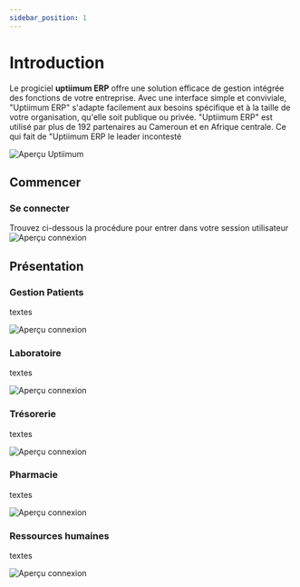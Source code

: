 ```yaml
---
sidebar_position: 1
---
```


# Introduction

Le progiciel **uptiimum ERP** offre une solution efficace de gestion intégrée des fonctions de votre entreprise. Avec une interface simple et conviviale, "Uptiimum ERP" s'adapte facilement aux besoins spécifique et à la taille de votre organisation, qu'elle soit publique ou privée. "Uptiimum ERP" est utilisé par plus de 192 partenaires au Cameroun et en Afrique centrale. Ce qui fait de "Uptiimum ERP le leader incontesté

![Aperçu Uptiimum](../static/img/uptiimum-Aperçu.png)

## Commencer

### Se connecter

Trouvez ci-dessous la procédure pour entrer dans votre session utilisateur
![Aperçu connexion](../static/img/connexion-Aperçu.png)


## Présentation

### Gestion Patients
textes

![Aperçu connexion](../static/img/patients.png)

### Laboratoire
textes

![Aperçu connexion](../static/img/laboratoire.png)

### Trésorerie
textes

![Aperçu connexion](../static/img/treausure.png)

### Pharmacie
textes

![Aperçu connexion](../static/img/pharmacie.png)

### Ressources humaines
textes

![Aperçu connexion](../static/img/personnel.png)